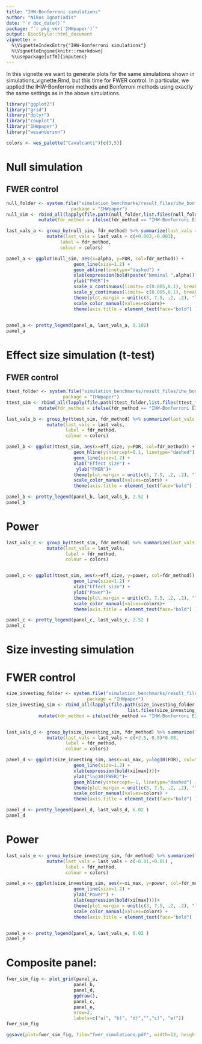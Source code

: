 ```yaml
---
title: "IHW-Bonferroni simulations"
author: "Nikos Ignatiadis"
date: "`r doc_date()`"
package: "`r pkg_ver('IHWpaper')`"
output: BiocStyle::html_document
vignette: >
  %\VignetteIndexEntry{"IHW-Bonferroni simulations"}
  %\VignetteEngine{knitr::rmarkdown}
  %\usepackage[utf8]{inputenc}
---
```


In this vignette we want to generate plots for the same simulations shown in simulations_vignette.Rmd, but this time for FWER control. In particular, we applied the IHW-Bonferroni methods and Bonferroni methods using exactly the same settings as in the above simulations.

```r
library("ggplot2")
library("grid")
library("dplyr")
library("cowplot")
library("IHWpaper")
library("wesanderson")
```

```r
colors <- wes_palette("Cavalcanti")[c(3,5)]
```

# Null simulation
## FWER control
```r

null_folder <- system.file("simulation_benchmarks/result_files/ihw_bonf_null",
                        package = "IHWpaper")
null_sim <- rbind_all(lapply(file.path(null_folder,list.files(null_folder)), function(x) readRDS(x))) %>%
            mutate(fdr_method = ifelse(fdr_method == "IHW-Bonferroni E3", "IHW-Bonferroni", fdr_method))

last_vals_a <- group_by(null_sim, fdr_method) %>% summarize(last_vals = max(FDR)) %>%
               mutate(last_vals = last_vals + c(+0.003,-0.003), 
                    label = fdr_method,
                    colour = colors)

panel_a <- ggplot(null_sim, aes(x=alpha, y=FDR, col=fdr_method)) +
                         geom_line(size=1.2) +
                         geom_abline(linetype="dashed") + 
                         xlab(expression(bold(paste("Nominal ",alpha)))) + 
                         ylab("FWER")+
                         scale_x_continuous(limits= c(0.005,0.1), breaks=seq(0.01,0.09,length=3)) +
                         scale_y_continuous(limits= c(0.005,0.1), breaks=seq(0.01,0.09,length=3)) +
                         theme(plot.margin = unit(c(3, 7.5, .2, .2), "lines"))+
                         scale_color_manual(values=colors)+
                         theme(axis.title = element_text(face="bold") )

  
panel_a <- pretty_legend(panel_a, last_vals_a, 0.102)
panel_a
```

# Effect size simulation (t-test)
## FWER control
```r
ttest_folder <- system.file("simulation_benchmarks/result_files/ihw_bonf_du_ttest_informative",
                     package = "IHWpaper")
ttest_sim <- rbind_all(lapply(file.path(ttest_folder,list.files(ttest_folder)), function(x) readRDS(x))) %>%
            mutate(fdr_method = ifelse(fdr_method == "IHW-Bonferroni E3", "IHW-Bonferroni", fdr_method))

last_vals_b <- group_by(ttest_sim, fdr_method) %>% summarize(last_vals =  FDR[which.max(eff_size)]) %>%
               mutate(last_vals = last_vals, 
                      label = fdr_method,
                      colour = colors)

panel_b <- ggplot(ttest_sim, aes(x=eff_size, y=FDR, col=fdr_method)) +
                         geom_hline(yintercept=0.1, linetype="dashed") + 
                         geom_line(size=1.2) +
                         xlab("Effect size") + 
                          ylab("FWER")+
                         theme(plot.margin = unit(c(3, 7.5, .2, .2), "lines"))+
                         scale_color_manual(values=colors) + 
                         theme(axis.title = element_text(face="bold") )

panel_b <- pretty_legend(panel_b, last_vals_b, 2.52 )
panel_b
```

# Power
```r
last_vals_c <- group_by(ttest_sim, fdr_method) %>% summarize(last_vals = power[which.max(eff_size)]) %>%
               mutate(last_vals = last_vals, 
                      label = fdr_method,
                      colour = colors)


panel_c <- ggplot(ttest_sim, aes(x=eff_size, y=power, col=fdr_method)) +
                         geom_line(size=1.2) +
                         xlab("Effect size") + 
                         ylab("Power")+
                         theme(plot.margin = unit(c(3, 7.5, .2, .2), "lines"))+
                         scale_color_manual(values=colors)+
                         theme(axis.title = element_text(face="bold") )

panel_c <- pretty_legend(panel_c, last_vals_c, 2.52 )
panel_c
```

# Size investing simulation
# FWER control
```r
size_investing_folder <- system.file("simulation_benchmarks/result_files/ihw_bonf_wasserman_normal",
                              package = "IHWpaper")
size_investing_sim <- rbind_all(lapply(file.path(size_investing_folder,
                                             list.files(size_investing_folder)), function(x) readRDS(x))) %>%
            mutate(fdr_method = ifelse(fdr_method == "IHW-Bonferroni E3", "IHW-Bonferroni", fdr_method))


last_vals_d <- group_by(size_investing_sim, fdr_method) %>% summarize(last_vals = log10(FDR[which.max(xi_max)])) %>%
               mutate(last_vals = last_vals + c(+2.5,-0.8)*0.08, 
                      label = fdr_method,
                      colour = colors)

panel_d <- ggplot(size_investing_sim, aes(x=xi_max, y=log10(FDR), col=fdr_method)) +
                         geom_line(size=1.2) +
                         xlab(expression(bold(xi[max])))+
                         ylab("log10(FWER)")+
                         geom_hline(yintercept=-1, linetype="dashed") + 
                         theme(plot.margin = unit(c(3, 7.5, .2, .2), "lines"))+
                         scale_color_manual(values=colors) + 
                         theme(axis.title = element_text(face="bold") )

panel_d <- pretty_legend(panel_d, last_vals_d, 6.02 )
panel_d
```

# Power
```r
last_vals_e <- group_by(size_investing_sim, fdr_method) %>% summarize(last_vals = power[which.max(xi_max)]) %>%
               mutate(last_vals = last_vals + c(-0.01,+0.01) , 
                      label = fdr_method,
                      colour = colors)

panel_e <- ggplot(size_investing_sim, aes(x=xi_max, y=power, col=fdr_method)) +
                         geom_line(size=1.2) +
                         ylab("Power") +
                         xlab(expression(bold(xi[max])))+
                         theme(plot.margin = unit(c(3, 7.5, .2, .2), "lines"))+
                         scale_color_manual(values=colors) +
                         theme(axis.title = element_text(face="bold") )


panel_e <- pretty_legend(panel_e, last_vals_e, 6.02 )
panel_e
```

# Composite panel:
```r
fwer_sim_fig <- plot_grid(panel_a, 
                         panel_b, 
                         panel_d, 
                         ggdraw(),
                         panel_c,
                         panel_e, 
                         nrow=2,
                         labels=c("a)", "b)", "d)","","c)", "e)"))
fwer_sim_fig
```

```r
ggsave(plot=fwer_sim_fig, file="fwer_simulations.pdf", width=12, height=8)
```
